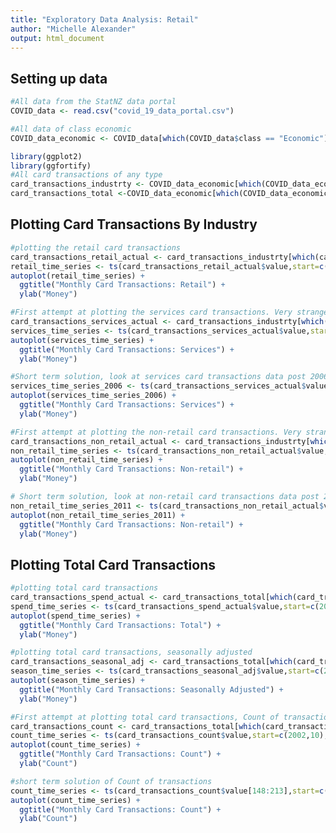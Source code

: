 ```yaml
---
title: "Exploratory Data Analysis: Retail"
author: "Michelle Alexander"
output: html_document
---
```


## Setting up data 

```r
#All data from the StatNZ data portal
COVID_data <- read.csv("covid_19_data_portal.csv")

#All data of class economic
COVID_data_economic <- COVID_data[which(COVID_data$class == "Economic"), ]
```

```r
library(ggplot2)
library(ggfortify)
#All card transactions of any type
card_transactions_industrty <- COVID_data_economic[which(COVID_data_economic$indicator_name == "Card transaction spend by industry"),]
card_transactions_total <-COVID_data_economic[which(COVID_data_economic$indicator_name == "Card transaction total spend"),]
```

## Plotting Card Transactions By Industry

```r
#plotting the retail card transactions
card_transactions_retail_actual <- card_transactions_industrty[which(card_transactions_industrty$series_name=="Retail (actual)"),]
retail_time_series <- ts(card_transactions_retail_actual$value,start=c(2002,10),end=c(2020,6), frequency = 12)
autoplot(retail_time_series) +
  ggtitle("Monthly Card Transactions: Retail") +
  ylab("Money")
```

```r
#First attempt at plotting the services card transactions. Very strange results pre 2007
card_transactions_services_actual <- card_transactions_industrty[which(card_transactions_industrty$series_name=="Services (actual)"),]
services_time_series <- ts(card_transactions_services_actual$value,start=c(2002,10), end=c(2020,6), frequency = 12)
autoplot(services_time_series) +
  ggtitle("Monthly Card Transactions: Services") +
  ylab("Money")
```


```r
#Short term solution, look at services card transactions data post 2006
services_time_series_2006 <- ts(card_transactions_services_actual$value[52:213], start=c(2007, 1), end=c(2020,6), frequency=12)
autoplot(services_time_series_2006) +
  ggtitle("Monthly Card Transactions: Services") +
  ylab("Money")
```

```r
#First attempt at plotting the non-retail card transactions. Very strange results pre 2010
card_transactions_non_retail_actual <- card_transactions_industrty[which(card_transactions_industrty$series_name=="Non-retail (actual)"),]
non_retail_time_series <- ts(card_transactions_non_retail_actual$value,start=2003, frequency = 12)
autoplot(non_retail_time_series) +
  ggtitle("Monthly Card Transactions: Non-retail") +
  ylab("Money")
```

```r
# Short term solution, look at non-retail card transactions data post 2010
non_retail_time_series_2011 <- ts(card_transactions_non_retail_actual$value[100:213],start=c(2011,1), end=c(2020,6), frequency = 12)
autoplot(non_retail_time_series_2011) +
  ggtitle("Monthly Card Transactions: Non-retail") +
  ylab("Money")
```

## Plotting Total Card Transactions

```r
#plotting total card transactions
card_transactions_spend_actual <- card_transactions_total[which(card_transactions_total$series_name=="Spend (actual)"),]
spend_time_series <- ts(card_transactions_spend_actual$value,start=c(2002,10),end=c(2020,6), frequency = 12)
autoplot(spend_time_series) +
  ggtitle("Monthly Card Transactions: Total") +
  ylab("Money")
```

```r
#plotting total card transactions, seasonally adjusted
card_transactions_seasonal_adj <- card_transactions_total[which(card_transactions_total$series_name=="Spend (seasonally adjusted)"),]
season_time_series <- ts(card_transactions_seasonal_adj$value,start=c(2002,10),end=c(2020,6), frequency = 12)
autoplot(season_time_series) +
  ggtitle("Monthly Card Transactions: Seasonally Adjusted") +
  ylab("Money")
```

```r
#First attempt at plotting total card transactions, Count of transactions
card_transactions_count <- card_transactions_total[which(card_transactions_total$series_name=="Transactions (count)"),]
count_time_series <- ts(card_transactions_count$value,start=c(2002,10),end=c(2020,6), frequency = 12)
autoplot(count_time_series) +
  ggtitle("Monthly Card Transactions: Count") +
  ylab("Count")

```

```r
#short term solution of Count of transactions
count_time_series <- ts(card_transactions_count$value[148:213],start=c(2015,1),end=c(2020,6), frequency = 12)
autoplot(count_time_series) +
  ggtitle("Monthly Card Transactions: Count") +
  ylab("Count")
```
